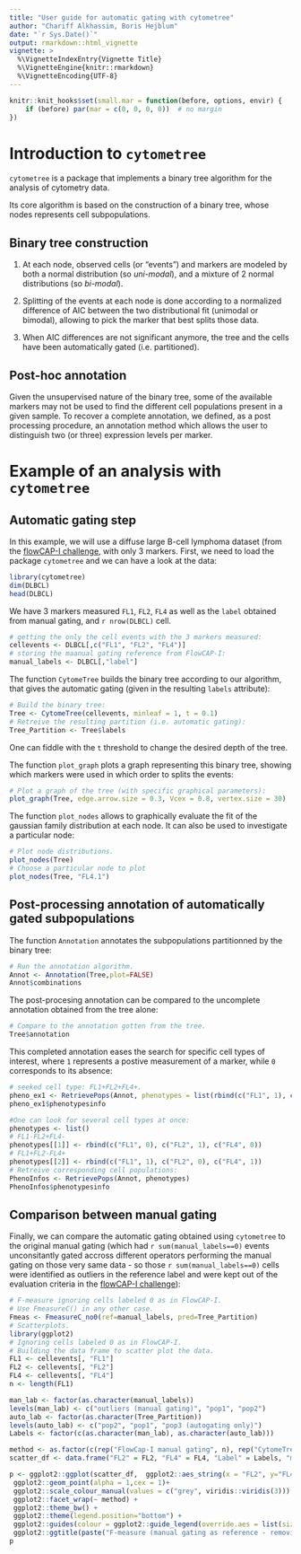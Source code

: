 ```yaml
---
title: "User guide for automatic gating with cytometree"
author: "Chariff Alkhassim, Boris Hejblum"
date: "`r Sys.Date()`"
output: rmarkdown::html_vignette
vignette: >
  %\VignetteIndexEntry{Vignette Title}
  %\VignetteEngine{knitr::rmarkdown}
  %\VignetteEncoding{UTF-8}
---
```


```r
knitr::knit_hooks$set(small.mar = function(before, options, envir) {
    if (before) par(mar = c(0, 0, 0, 0))  # no margin
})
```



# Introduction to `cytometree`

`cytometree` is a package that implements a binary tree algorithm for the analysis of cytometry data.

Its core algorithm is based on the construction of a binary tree, whose nodes represents 
cell subpopulations.

## Binary tree construction

1. At each node, observed cells (or "events") and markers are modeled by both a normal distribution (so *uni-modal*), and a mixture of 2 normal distributions (so *bi-modal*).

2. Splitting of the events at each node is done according to a normalized difference of AIC between 
the two distributional fit (unimodal or bimodal), allowing to pick the marker that best splits those data.

3. When AIC differences are not significant anymore, the tree and the cells have been automatically gated (i.e. partitioned). 

## Post-hoc annotation

Given the unsupervised nature of the binary tree, some of the available markers may not be used to find the different cell populations present in a given sample. To recover a complete annotation, we defined, as a post processing procedure, an annotation method which allows the user to distinguish two (or three) expression levels per marker.


# Example of an analysis with `cytometree`

## Automatic gating step

In this example, we will use a diffuse large B-cell lymphoma dataset (from the [flowCAP-I challenge](http://flowcap.flowsite.org/), with only 3 markers. First, we need to load the package `cytometree` and we can have a look at the data:

```r
library(cytometree)
dim(DLBCL)
head(DLBCL)
```
We have 3 markers measured `FL1`, `FL2`, `FL4` as well as the `label` obtained from manual gating, and `r nrow(DLBCL)` cell.

```r
# getting the only the cell events with the 3 markers measured:
cellevents <- DLBCL[,c("FL1", "FL2", "FL4")]
# storing the maanual gating reference from FlowCAP-I:
manual_labels <- DLBCL[,"label"]
```

The function `CytomeTree` builds the binary tree according to our algorithm, that gives the automatic gating (given in the resulting `labels` attribute):
```r
# Build the binary tree:
Tree <- CytomeTree(cellevents, minleaf = 1, t = 0.1)
# Retreive the resulting partition (i.e. automatic gating):
Tree_Partition <- Tree$labels
```
One can fiddle with the `t` threshold to change the desired depth of the tree.

The function `plot_graph` plots a graph representing this binary tree, showing which markers were used in which order to splits the events:
```r
# Plot a graph of the tree (with specific graphical parameters):
plot_graph(Tree, edge.arrow.size = 0.3, Vcex = 0.8, vertex.size = 30)
```

The function `plot_nodes` allows to graphically evaluate the fit of the gaussian family distribution at each node. It can also be used to investigate a particular node:
```r
# Plot node distributions.
plot_nodes(Tree)
# Choose a particular node to plot
plot_nodes(Tree, "FL4.1")
```


## Post-processing annotation of automatically gated subpopulations

The function `Annotation` annotates the subpopulations partitionned by the binary tree:

```r
# Run the annotation algorithm.
Annot <- Annotation(Tree,plot=FALSE)
Annot$combinations
```

The post-procesing annotation can be compared to the uncomplete annotation obtained from the tree alone:
```r
# Compare to the annotation gotten from the tree.
Tree$annotation
```

This completed annotation eases the search for specific cell types of interest, where `1` represents a postive measurement of a marker, while `0` corresponds to its absence:
```r

# seeked cell type: FL1+FL2+FL4+.
pheno_ex1 <- RetrievePops(Annot, phenotypes = list(rbind(c("FL1", 1), c("FL2", 1), c("FL4", 1))))
pheno_ex1$phenotypesinfo

#One can look for several cell types at once:
phenotypes <- list()
# FL1-FL2+FL4-
phenotypes[[1]] <- rbind(c("FL1", 0), c("FL2", 1), c("FL4", 0))
# FL1+FL2-FL4+
phenotypes[[2]] <- rbind(c("FL1", 1), c("FL2", 0), c("FL4", 1))
# Retreive corresponding cell populations:
PhenoInfos <- RetrievePops(Annot, phenotypes)
PhenoInfos$phenotypesinfo
```

## Comparison between manual gating 

Finally, we can compare the automatic gating obtained using `cytometree` to the original manual gating (which had `r sum(manual_labels==0)` events unconsitantly gated accross different operators performing the manual gating on those very same data - so those `r sum(manual_labels==0)` cells were identified as outliers in the reference label and were kept out of the evaluation criteria in the [flowCAP-I challenge](http://flowcap.flowsite.org/)):

```r
# F-measure ignoring cells labeled 0 as in FlowCAP-I.
# Use FmeasureC() in any other case.
Fmeas <- FmeasureC_no0(ref=manual_labels, pred=Tree_Partition)
# Scatterplots.
library(ggplot2)
# Ignoring cells labeled 0 as in FlowCAP-I.
# Building the data frame to scatter plot the data.
FL1 <- cellevents[, "FL1"]
FL2 <- cellevents[, "FL2"]
FL4 <- cellevents[, "FL4"]
n <- length(FL1)

man_lab <- factor(as.character(manual_labels))
levels(man_lab) <- c("outliers (manual gating)", "pop1", "pop2")
auto_lab <- factor(as.character(Tree_Partition))
levels(auto_lab) <- c("pop2", "pop1", "pop3 (autogating only)")
Labels <- factor(c(as.character(man_lab), as.character(auto_lab)))

method <- as.factor(c(rep("FlowCap-I manual gating", n), rep("CytomeTree auto gating", n)))
scatter_df <- data.frame("FL2" = FL2, "FL4" = FL4, "Label" = Labels, "method" = method)

p <- ggplot2::ggplot(scatter_df,  ggplot2::aes_string(x = "FL2", y="FL4",colour="Label"))+
 ggplot2::geom_point(alpha = 1,cex = 1)+ 
 ggplot2::scale_colour_manual(values = c("grey", viridis::viridis(3))) +
 ggplot2::facet_wrap(~ method) +
 ggplot2::theme_bw() +
 ggplot2::theme(legend.position="bottom") +
 ggplot2::guides(colour = ggplot2::guide_legend(override.aes = list(size=3)))+
 ggplot2::ggtitle(paste("F-measure (manual gating as reference - removing the outliers) =", round(Fmeas, 3)))
p
```
